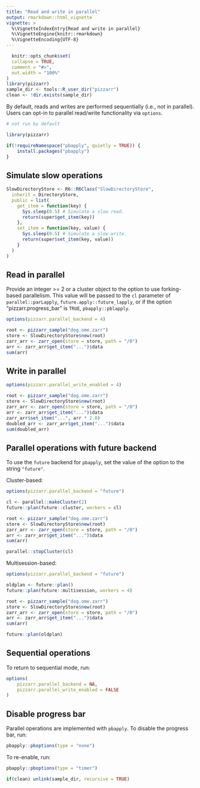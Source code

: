 ```yaml
---
title: "Read and write in parallel"
output: rmarkdown::html_vignette
vignette: >
  %\VignetteIndexEntry{Read and write in parallel}
  %\VignetteEngine{knitr::rmarkdown}
  %\VignetteEncoding{UTF-8}
---
```


```r
  knitr::opts_chunk$set(
  collapse = TRUE,
  comment = "#>",
  out.width = "100%"
)
library(pizzarr)
sample_dir <- tools::R_user_dir("pizzarr")
clean <- !dir.exists(sample_dir)
```

By default, reads and writes are performed sequentially (i.e., not in parallel).
Users can opt-in to parallel read/write functionality via `options`.

```r
# not run by default

library(pizzarr)

if(!requireNamespace("pbapply", quietly = TRUE)) {
    install.packages("pbapply")
}
```

## Simulate slow operations

```r
SlowDirectoryStore <- R6::R6Class("SlowDirectoryStore",
  inherit = DirectoryStore,
  public = list(
    get_item = function(key) {
      Sys.sleep(0.5) # Simulate a slow read.
      return(super$get_item(key))
    },
    set_item = function(key, value) {
      Sys.sleep(0.5) # Simulate a slow write.
      return(super$set_item(key, value))
    }
  )
)
```

## Read in parallel

Provide an integer >= 2 or a cluster object to the option to use forking-based parallelism.
This value will be passed to the `cl` parameter of `parallel::parLapply`, `future.apply::future_lapply`, or if the option "pizzarr.progress_bar" is `TRUE`, `pbapply::pblapply`.

```r
options(pizzarr.parallel_backend = 4)

root <- pizzarr_sample("dog.ome.zarr")
store <- SlowDirectoryStore$new(root)
zarr_arr <- zarr_open(store = store, path = "/0")
arr <- zarr_arr$get_item("...")$data
sum(arr)
```

## Write in parallel

```r
options(pizzarr.parallel_write_enabled = 4)

root <- pizzarr_sample("dog.ome.zarr")
store <- SlowDirectoryStore$new(root)
zarr_arr <- zarr_open(store = store, path = "/0")
arr <- zarr_arr$get_item("...")$data
zarr_arr$set_item("...", arr * 2.0)
doubled_arr <- zarr_arr$get_item("...")$data
sum(doubled_arr)
```

## Parallel operations with future backend

To use the `future` backend for `pbapply`, set the value of the option to the string `"future"`.

Cluster-based:

```r
options(pizzarr.parallel_backend = "future")

cl <- parallel::makeCluster(2)
future::plan(future::cluster, workers = cl)

root <- pizzarr_sample("dog.ome.zarr")
store <- SlowDirectoryStore$new(root)
zarr_arr <- zarr_open(store = store, path = "/0")
arr <- zarr_arr$get_item("...")$data
sum(arr)

parallel::stopCluster(cl)
```

Multisession-based:

```r
options(pizzarr.parallel_backend = "future")

oldplan <- future::plan()
future::plan(future::multisession, workers = 4)

root <- pizzarr_sample("dog.ome.zarr")
store <- SlowDirectoryStore$new(root)
zarr_arr <- zarr_open(store = store, path = "/0")
arr <- zarr_arr$get_item("...")$data
sum(arr)

future::plan(oldplan)
```

## Sequential operations

To return to sequential mode, run:

```r
options(
    pizzarr.parallel_backend = NA,
    pizzarr.parallel_write_enabled = FALSE
)
```

## Disable progress bar

Parallel operations are implemented with `pbapply`.
To disable the progress bar, run:

```r
pbapply::pboptions(type = "none")
```

To re-enable, run:

```r
pbapply::pboptions(type = "timer")
```

```r
if(clean) unlink(sample_dir, recursive = TRUE)
```